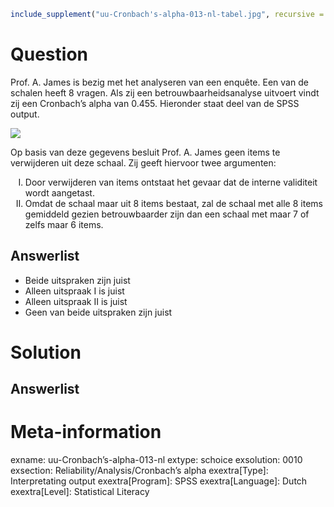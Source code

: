 ```{r, echo = FALSE, results = "hide"}
include_supplement("uu-Cronbach's-alpha-013-nl-tabel.jpg", recursive = TRUE)
```



Question
========
  
Prof. A. James is bezig met het analyseren van een enquête. Een van de schalen heeft 8 vragen. Als zij een betrouwbaarheidsanalyse uitvoert vindt zij een Cronbach’s alpha van $0.455$. Hieronder staat deel van de SPSS output. 

![](uu-Cronbach's-alpha-013-nl-tabel.jpg)

Op basis van deze gegevens besluit Prof. A. James geen items te verwijderen uit deze schaal. Zij geeft hiervoor twee argumenten:

I.	Door verwijderen van items ontstaat het gevaar dat de interne validiteit wordt aangetast.
II.	Omdat de schaal maar uit 8 items bestaat, zal de schaal met alle 8 items gemiddeld gezien betrouwbaarder zijn dan een schaal met maar 7 of zelfs maar 6 items.


  
Answerlist
----------
* Beide uitspraken zijn juist
* Alleen uitspraak I is juist
* Alleen uitspraak II is juist
* Geen van beide uitspraken zijn juist

Solution
========


Answerlist
----------


Meta-information
================
exname: uu-Cronbach's-alpha-013-nl
extype: schoice
exsolution: 0010
exsection: Reliability/Analysis/Cronbach's alpha
exextra[Type]: Interpretating output
exextra[Program]: SPSS
exextra[Language]: Dutch
exextra[Level]: Statistical Literacy
